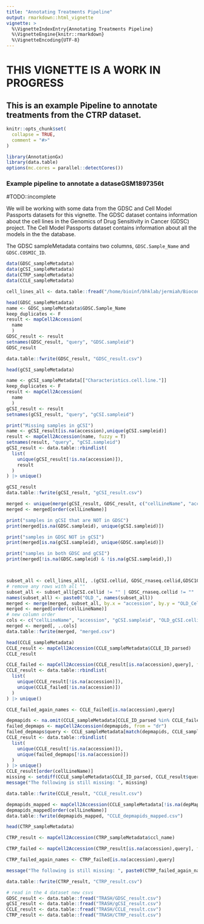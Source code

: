 ```yaml
---
title: "Annotating Treatments Pipeline"
output: rmarkdown::html_vignette
vignette: >
  %\VignetteIndexEntry{Annotating Treatments Pipeline}
  %\VignetteEngine{knitr::rmarkdown}
  %\VignetteEncoding{UTF-8}
---
```


# THIS VIGNETTE IS A WORK IN PROGRESS

## This is an example Pipeline to annotate treatments from the CTRP dataset. 

```r
knitr::opts_chunk$set(
  collapse = TRUE,
  comment = "#>"
)
```

```r
library(AnnotationGx)
library(data.table)
options(mc.cores = parallel::detectCores())
```


### Example pipeline to annotate a dataseGSM1897356t
#TODO::incomplete

We will be working with some data from the GDSC and Cell Model Passports datasets 
for this vignette. The GDSC dataset contains information about the cell lines 
in the Genomics of Drug Sensitivity in Cancer (GDSC) project. The Cell Model
Passports dataset contains information about all the models in the the database.


The GDSC sampleMetadata contains two columns, `GDSC.Sample_Name` and `GDSC.COSMIC_ID`.
``` r
data(GDSC_sampleMetadata)
data(gCSI_sampleMetadata)
data(CTRP_sampleMetadata)
data(CCLE_sampleMetadata)

cell_lines_all <- data.table::fread("/home/bioinf/bhklab/jermiah/Bioconductor/AnnotationGx/inst/extdata/cell_annotation_all.csv")

```

``` r

head(GDSC_sampleMetadata)
name <- GDSC_sampleMetadata$GDSC.Sample_Name
keep_duplicates <- F
result <- mapCell2Accession(
  name
  )
GDSC_result <- result
setnames(GDSC_result, "query", "GDSC.sampleid")
GDSC_result

data.table::fwrite(GDSC_result, "GDSC_result.csv")
```



``` r

head(gCSI_sampleMetadata)

name <- gCSI_sampleMetadata[["Characteristics.cell.line."]]
keep_duplicates <- F
result <- mapCell2Accession(
  name
  )
gCSI_result <- result
setnames(gCSI_result, "query", "gCSI.sampleid")

print("Missing samples in gCSI")
name <- gCSI_result[is.na(accession),unique(gCSI.sampleid)]
result <- mapCell2Accession(name, fuzzy = T)
setnames(result, "query", "gCSI.sampleid")
gCSI_result <- data.table::rbindlist(
  list(
    unique(gCSI_result[!is.na(accession)]),
    result
  )
) |> unique()

gCSI_result
data.table::fwrite(gCSI_result, "gCSI_result.csv")
```


``` r


merged <- unique(merge(gCSI_result, GDSC_result, c("cellLineName", "accession"), all = T))
merged <- merged[order(cellLineName)]

print("samples in gCSI that are NOT in GDSC")
print(merged[is.na(GDSC.sampleid), unique(gCSI.sampleid)])

print("samples in GDSC NOT in gCSI")
print(merged[is.na(gCSI.sampleid), unique(GDSC.sampleid)])

print("samples in both GDSC and gCSI")
print(merged[!is.na(GDSC.sampleid) & !is.na(gCSI.sampleid),])



subset_all <- cell_lines_all[, .(gCSI.cellid, GDSC_rnaseq.cellid,GDSC1000.cellid, Cellosaurus.Accession.id)]
# remove any rows with all ""
subset_all <- subset_all[gCSI.cellid != "" | GDSC_rnaseq.cellid != "" | GDSC1000.cellid != ""]
names(subset_all) <- paste0("OLD_", names(subset_all))
merged <- merge(merged, subset_all, by.x = "accession", by.y = "OLD_Cellosaurus.Accession.id", all.x = T)
merged <- merged[order(cellLineName)]
# new column order
cols <- c("cellLineName", "accession", "gCSI.sampleid", "OLD_gCSI.cellid", "GDSC.sampleid", "OLD_GDSC_rnaseq.cellid", "OLD_GDSC1000.cellid")
merged <- merged[, ..cols]
data.table::fwrite(merged, "merged.csv")

```

``` r
head(CCLE_sampleMetadata)
CCLE_result <- mapCell2Accession(CCLE_sampleMetadata$CCLE_ID_parsed)
CCLE_result

CCLE_failed <- mapCell2Accession(CCLE_result[is.na(accession),query], fuzzy = T, parsed = F)
CCLE_result <- data.table::rbindlist(
  list(
    unique(CCLE_result[!is.na(accession)]),
    unique(CCLE_failed[!is.na(accession)])
  )
) |> unique()

CCLE_failed_again_names <- CCLE_failed[is.na(accession),query]

depmapids <- na.omit(CCLE_sampleMetadata[CCLE_ID_parsed %in% CCLE_failed_again_names, depMapID])
failed_depmaps <- mapCell2Accession(depmapids, from = "dr")
failed_depmaps$query <- CCLE_sampleMetadata[match(depmapids, CCLE_sampleMetadata$depMapID), CCLE_ID_parsed]
CCLE_result <- data.table::rbindlist(
  list(
    unique(CCLE_result[!is.na(accession)]),
    unique(failed_depmaps[!is.na(accession)])
  )
) |> unique()
CCLE_result[order(cellLineName)]
missing <- setdiff(CCLE_sampleMetadata$CCLE_ID_parsed, CCLE_result$query)
message("The following is still missing: ", missing)

data.table::fwrite(CCLE_result, "CCLE_result.csv")

depmapids_mapped <- mapCell2Accession(CCLE_sampleMetadata[!is.na(depMapID), depMapID], from = "dr")
depmapids_mapped[order(cellLineName)]
data.table::fwrite(depmapids_mapped, "CCLE_depmapids_mapped.csv")

```


``` r
head(CTRP_sampleMetadata)

CTRP_result <- mapCell2Accession(CTRP_sampleMetadata$ccl_name)

CTRP_failed <- mapCell2Accession(CTRP_result[is.na(accession),query], fuzzy = T, parsed = F)

CTRP_failed_again_names <- CTRP_failed[is.na(accession),query]

message("The following is still missing: ", paste0(CTRP_failed_again_names, collapse = ", "))

data.table::fwrite(CTRP_result, "CTRP_result.csv")

```


``` r
# read in the 4 dataset new csvs
GDSC_result <- data.table::fread("TRASH/GDSC_result.csv")
gCSI_result <- data.table::fread("TRASH/gCSI_result.csv")
CCLE_result <- data.table::fread("TRASH/CCLE_result.csv")
CTRP_result <- data.table::fread("TRASH/CTRP_result.csv")




```